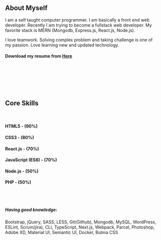 ## About Myself

I am a self taught computer programmer. I am basically a front end web developer. Recently I am trying to become a fullstack web developer. My favorite stack is MERN (Mongodb, Express.js, React.js, Node.js).

I love teamwork. Solving complex problem and taking challenge is one of my passion. Love learning new and updated technology.

#### Download my resume from [Here](https://drive.google.com/open?id=1O9LMSEOvUmvCxPDpcJo-Fi0z-WVzBDT6)

<br />
<br />
<br />
<br />
<br />

## Core Skills

<br />

#### HTML5 - (90%)

#### CSS3 - (80%)

#### React.js - (70%)

#### JavaScript (ES6) - (70%)

#### Node.js - (50%)

#### PHP - (50%)

<br />
<br />

##### Having good knowledge:

Bootstrap, jQuery, SASS, LESS, Git(Github), Mongodb, MySQL, WordPress, ESLint, Scrum(jira), CLI, TypeScript, Next.js, Webpack, Parcel, Photoshop, Adobe XD, Material UI, Semantic UI, Docker, Bulma CSS
